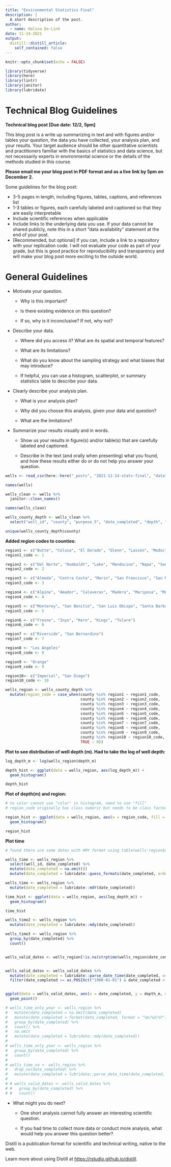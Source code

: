```yaml
---
title: "Environmental Statistics Final"
description: |
  A short description of the post.
author:
  - name: Halina Do-Linh
date: 11-14-2021
output:
  distill::distill_article:
    self_contained: false
---
```


```r
knitr::opts_chunk$set(echo = FALSE)
```

```r
library(tidyverse)
library(here)
library(lintr)
library(janitor)
library(lubridate)
```

# Technical Blog Guidelines

**Technical blog post [Due date: 12/2, 5pm]**

This blog post is a write up summarizing in text and with figures and/or tables your question, the data you have collected, your analysis plan, and your results. Your target audience should be other quantitative scientists and practitioners familiar with the basics of statistics and data science, but not necessarily experts in environmental science or the details of the methods studied in this course.

**Please email me your blog post in PDF format and as a live link by 5pm on December 2.**

Some guidelines for the blog post:

-   3-5 pages in length, including figures, tables, captions, and references list
-   1-3 tables or figures, each carefully labeled and captioned so that they are easily interpretable
-   Include scientific references when applicable
-   Include links to the underlying data you use. If your data cannot be shared publicly, note this in a short "data availability" statement at the end of your post.
-   [Recommended, but optional] If you can, include a link to a repository with your replication code. I will not evaluate your code as part of your grade, but this is good practice for reproducibility and transparency and will make your blog post more exciting to the outside world.

# General Guidelines

-   Motivate your question.

    -   Why is this important?

    -   Is there existing evidence on this question?

    -    If so, why is it inconclusive? If not, why not?
    
    


-   Describe your data.

    -    Where did you access it? What are its spatial and temporal features?

    -   What are its limitations?

    -   What do you know about the sampling strategy and what biases that may introduce?

    -   If helpful, you can use a histogram, scatterplot, or summary statistics table to describe your data.

-   Clearly describe your analysis plan.

    -   What is your analysis plan?

    -   Why did you choose this analysis, given your data and question?

    -   What are the limitations?

-   Summarize your results visually and in words.

    -   Show us your results in figure(s) and/or table(s) that are carefully labeled and captioned.

    -   Describe in the text (and orally when presenting) what you found, and how these results either do or do not help you answer your question.
    
    
```r
wells <- read_csv(here::here("_posts", "2021-11-14-stats-final", "data", "08_CA_AK.csv"))
```

```r
names(wells)
```

```r
wells_clean <- wells %>% 
  janitor::clean_names()

names(wells_clean)
```


```r
wells_county_depth <- wells_clean %>% 
  select("well_id", "county", "purpose_5", "date_completed", "depth", "screen_depth", "static_depth", "activity_type", "depth_m", "depth", "date", "depth_map")
```

```r
unique(wells_county_depth$county)
```

**Added region codes to counties:**

```r
region1 <- c("Butte", "Colusa", "El Dorado", "Glenn", "Lassen", "Modoc", "Nevada", "Placer", "Plumas", "Sacramento", "Shasta", "Sierra", "Siskiyou", "Sutter", "Tehama", "Yolo", "Yuba")
region1_code <- 1

region2 <- c("Del Norte", "Humboldt", "Lake", "Mendocino", "Napa", "Sonoma", "Trinity")
region2_code <- 2

region3 <- c("Almeda", "Contra Costa", "Marin", "San Francisco", "San Mateo", "Santa Clara", "Solano")
region3_code <- 3

region4 <- c("Alpine", "Amador", "Calaveras", "Madera", "Mariposa", "Merced", "Mono", "San Joaquin", "Stanislaus", "Tuolumne")
region4_code <- 4

region5 <- c("Monterey", "San Benitio", "San Luis Obispo", "Santa Barbara", "Santa Cruz", "Ventura")
region5_code <- 5

region6 <- c("Fresno", "Inyo", "Kern", "Kings", "Tulare")
region6_code <- 6

region7 <- c("Riverside", "San Bernardino")
region7_code <- 7

region8 <- "Los Angeles"
region8_code <- 8

region9 <- "Orange"
region9_code <- 9

region10<- c("Imperial", "San Diego")
region10_code <- 10

wells_region <- wells_county_depth %>% 
  mutate(region_code = case_when(county %in% region1 ~ region1_code,
                                 county %in% region2 ~ region2_code,
                                 county %in% region3 ~ region3_code,
                                 county %in% region4 ~ region4_code,
                                 county %in% region5 ~ region5_code,
                                 county %in% region6 ~ region6_code,
                                 county %in% region7 ~ region7_code,
                                 county %in% region8 ~ region8_code,
                                 county %in% region9 ~ region9_code,
                                 county %in% region10 ~ region10_code,
                                 TRUE ~ 0))
```

**Plot to see distribution of well depth (m). Had to take the log of well depth:**

```r
log_depth_m <- log(wells_region$depth_m)

depth_hist <- ggplot(data = wells_region, aes(log_depth_m)) +
  geom_histogram()

depth_hist
```

**Plot of depth(m) and region:**

```r
# to color cannot use "color" in histogram, need to use "fill"
# region_code originally has class numeric but needs to be class factor to fill

region_hist <- ggplot(data = wells_region, aes(x = region_code, fill = as.factor(region_code))) + 
  geom_histogram() 

region_hist
```


**Plot time**

```r
# found there are some dates with HMY format using table(wells-region$date_completed)

wells_time <- wells_region %>% 
  select(well_id, date_completed) %>% 
  mutate(date_completed = na.omit())
  mutate(date_completed = lubridate::guess_formats(date_completed, orders = "mdy"))

wells_time <- wells_region %>%
  mutate(date_completed = lubridate::mdY(date_completed))

time_hist <- ggplot(data = wells_region, aes(log_depth_m)) +
  geom_histogram()

time_hist

wells_time2 <- wells_region %>% 
  mutate(date_completed = lubridate::mdy(date_completed))

wells_time3 <- wells_region %>% 
  group_by(date_completed) %>% 
  count()


wells_valid_dates <- wells_region[!is.na(strptime(wells_region$date_completed, format = c("%m/%d/%y", "%m/%d/%Y", "%m/%d/%y HMS"))),]


wells_valid_dates <- wells_valid_dates %>% 
  mutate(date_completed = lubridate::parse_date_time(date_completed, orders = c("mdy", "mdy HMS", "mdY"))) %>% 
  filter(date_completed >= as.POSIXct("1900-01-01") & date_completed < as.POSIXct("2021-11-26"))



```

```r
ggplot(data = wells_valid_dates, aes(x = date_completed, y = depth_m, color = region_code)) + 
  geom_point()

```
```r
# wells_time_only_year <- wells_region %>% 
#   mutate(date_completed = na.omit(date_completed)
#   mutate(date_completed = format(date_completed, format = "%m/%d/%Y")) %>% 
#   group_by(date_completed) %>% 
#   count() %>% 
#   na.omit
#   mutate(date_completed = lubridate::mdy(date_completed))
# 
# wells_time_only_year <- wells_region %>% 
#   group_by(date_completed) %>% 
#   count()
# 
# wells_time_na <- wells_region %>% 
#   drop_na(date_completed) %>% 
#   mutate(date_completed = lubridate::parse_date_time(date_completed, c("mdy", "mdy HMS", "mdY")))
# 
# # wells_valid_dates <- wells_valid_dates %>% 
# #   group_by(date_completed) %>% 
# #   count()
```



-   What might you do next?

    -   One short analysis cannot fully answer an interesting scientific question.

    -   If you had time to collect more data or conduct more analysis, what would help you answer this question better?

Distill is a publication format for scientific and technical writing, native to the web.

Learn more about using Distill at <https://rstudio.github.io/distill>.
